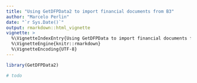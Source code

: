 ```yaml
---
title: "Using GetDFPData2 to import financial documents from B3"
author: "Marcelo Perlin"
date: "`r Sys.Date()`"
output: rmarkdown::html_vignette
vignette: >
  %\VignetteIndexEntry{Using GetDFPData to import financial documents from B3}
  %\VignetteEngine{knitr::rmarkdown}
  %\VignetteEncoding{UTF-8}
---
```


```r
library(GetDFPData2)

# todo
```

